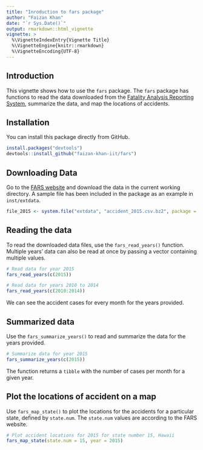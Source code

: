 ```yaml
---
title: "Inroduction to fars package"
author: "Faizan Khan"
date: "`r Sys.Date()`"
output: rmarkdown::html_vignette
vignette: >
  %\VignetteIndexEntry{Vignette Title}
  %\VignetteEngine{knitr::rmarkdown}
  %\VignetteEncoding{UTF-8}
---
```



## Introduction
This vignette shows how to use the `fars` package. The `fars` package has functions to read the data downloaded from the [Fatality Analysis Reporting System](https://www.nhtsa.gov/research-data/fatality-analysis-reporting-system-fars), summarize the data, and map the locations of accidents.

## Installation
You can install this package directly from GitHub.

```r
install.packages("devtools")
devtools::install_github("faizan-khan-iit/fars")
```

## Downloading Data

Go to the [FARS website](https://www.nhtsa.gov/research-data/fatality-analysis-reporting-system-fars) and download the data in the current working directory. A sample file has been included in the package as an example in `inst/extdata`.

```r
file_2015 <- system.file("extdata", "accident_2015.csv.bz2", package = "fars")
```


## Reading the data
To read the downloaded data files, use the `fars_read_years()` function. Multiple years' data can also be read at once by passing a vector containing multiple values.
```r
# Read data for year 2015
fars_read_years(c(2015))

# Read data for years 2010 to 2014
fars_read_years(c(2010:2014))
```

We can see the accident cases for every month for the years provided.


## Summarized data
Use the `fars_summarize_years()` to read and summarize the data for the years provided.

```r
# Summarize data for year 2015
fars_summarize_years(c(2015))
```

The function returns a `tibble` with the number of cases per month for a given year.

## Plot the locations of accident on a map

Use `fars_map_state()` to plot the locations for the accidents for a particular state, defined by `state.num`. The `state.num` values are according to the FARS website.
```r
# Plot accident locations for 2015 for state number 15, Hawaii
fars_map_state(state.num = 15, year = 2015)
```
